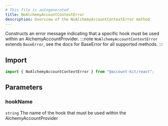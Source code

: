 ```yaml
---
# This file is autogenerated
title: NoAlchemyAccountContextError
description: Overview of the NoAlchemyAccountContextError method
---
```


Constructs an error message indicating that a specific hook must be used within an AlchemyAccountProvider.
:::note
`NoAlchemyAccountContextError` extends `BaseError`, see the docs for BaseError for all supported methods.
:::

## Import

```ts
import { NoAlchemyAccountContextError } from "@account-kit/react";
```

## Parameters

### hookName

`string`
The name of the hook that must be used within the AlchemyAccountProvider
